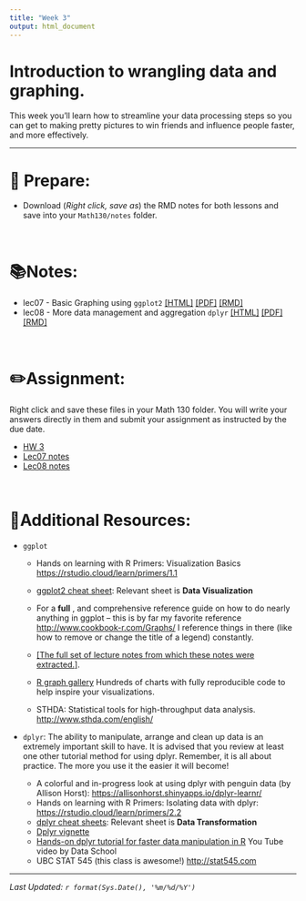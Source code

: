 ```yaml
---
title: "Week 3"
output: html_document
---
```


# Introduction to wrangling data and graphing.

This week you'll learn how to streamline your data processing steps so you can get to making pretty pictures to win friends and influence people faster, and more effectively.

------------------------------------------------------------------------

# 📝 Prepare:

-   Download (*Right click, save as*) the RMD notes for both lessons and save into your `Math130/notes` folder.

<br>

# 📚Notes:

-   lec07 - Basic Graphing using `ggplot2` [[HTML]](notes/07_plots.html) [[PDF]](notes/07_plots.pdf) [[RMD]](notes/07_plots_notes.Rmd)
-   lec08 - More data management and aggregation `dplyr` [[HTML]](notes/08_dplyr.html) [[PDF]](notes/08_dplyr.pdf) [[RMD]](notes/08_dplyr_notes.Rmd)

<br>

# ✏️Assignment:

Right click and save these files in your Math 130 folder. You will write your answers directly in them and submit your assignment as instructed by the due date.

-   [HW 3](hw/hw3.Rmd)
-   [Lec07 notes](notes/07_plots_notes.Rmd)
-   [Lec08 notes](notes/08_dplyr_notes.Rmd)

<br>

# 🤔Additional Resources:

-   `ggplot`

    -   Hands on learning with R Primers: Visualization Basics <https://rstudio.cloud/learn/primers/1.1>

    -   [ggplot2 cheat sheet](https://rstudio.cloud/learn/cheat-sheets): Relevant sheet is **Data Visualization**

    -   For a **full** , and comprehensive reference guide on how to do nearly anything in ggplot -- this is by far my favorite reference <http://www.cookbook-r.com/Graphs/> I reference things in there (like how to remove or change the title of a legend) constantly.

    -   [[The full set of lecture notes from which these notes were extracted.]](https://norcalbiostat.github.io/AppliedStatistics_notes/data-viz.html).

    -   [R graph gallery](https://www.r-graph-gallery.com/) Hundreds of charts with fully reproducible code to help inspire your visualizations.

    -   STHDA: Statistical tools for high-throughput data analysis. <http://www.sthda.com/english/>

-   `dplyr`: The ability to manipulate, arrange and clean up data is an extremely important skill to have. It is advised that you review at least one other tutorial method for using dplyr. Remember, it is all about practice. The more you use it the easier it will become!

    -   A colorful and in-progress look at using dplyr with penguin data (by Allison Horst): <https://allisonhorst.shinyapps.io/dplyr-learnr/>
    -   Hands on learning with R Primers: Isolating data with dplyr: <https://rstudio.cloud/learn/primers/2.2>
    -   [dplyr cheat sheets](https://rstudio.cloud/learn/cheat-sheets): Relevant sheet is **Data Transformation**
    -   [Dplyr vignette](https://cran.r-project.org/web/packages/dplyr/vignettes/dplyr.html)
    -   [Hands-on dplyr tutorial for faster data manipulation in R](https://www.youtube.com/watch?v=jWjqLW-u3hc) You Tube video by Data School
    -   UBC STAT 545 (this class is awesome!) <http://stat545.com>

------------------------------------------------------------------------

*Last Updated: `r format(Sys.Date(), '%m/%d/%Y')`*
